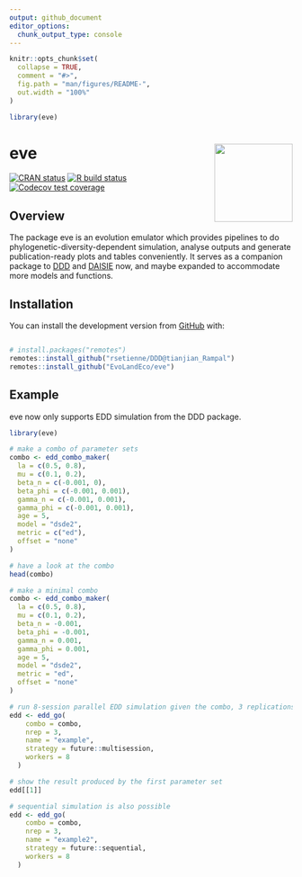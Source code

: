 ```yaml
---
output: github_document
editor_options: 
  chunk_output_type: console
---
```


<!-- README.md is generated from README.Rmd. Please edit that file -->

```r
knitr::opts_chunk$set(
  collapse = TRUE,
  comment = "#>",
  fig.path = "man/figures/README-",
  out.width = "100%"
)
```

```r
library(eve)
```

# eve <a href='https://github.com/EvoLandEco/eve/'><img src='man/eve-logos/eve-logos_transparent.png' align="right" height="139" /></a>

<!-- badges: start -->
[![CRAN status](https://www.r-pkg.org/badges/version/furrr)](https://cran.r-project.org/package=furrr)
[![R build status](https://github.com/DavisVaughan/furrr/workflows/R-CMD-check/badge.svg)](https://github.com/DavisVaughan/furrr/actions)
[![Codecov test coverage](https://codecov.io/gh/DavisVaughan/furrr/branch/master/graph/badge.svg)](https://codecov.io/gh/DavisVaughan/furrr?branch=master)
<!-- badges: end -->

## Overview

The package eve is an evolution emulator which provides pipelines to do phylogenetic-diversity-dependent simulation, analyse outputs and generate publication-ready plots and tables conveniently. It serves as a companion package to [DDD](https://github.com/rsetienne/DDD) and [DAISIE](https://github.com/rsetienne/DAISIE) now, and maybe expanded to accommodate more models and functions.

## Installation

You can install the development version from [GitHub](https://github.com/) with:

``` r

# install.packages("remotes")
remotes::install_github("rsetienne/DDD@tianjian_Rampal")
remotes::install_github("EvoLandEco/eve")
```

## Example

eve now only supports EDD simulation from the DDD package.

```r
library(eve)

# make a combo of parameter sets
combo <- edd_combo_maker(
  la = c(0.5, 0.8),
  mu = c(0.1, 0.2),
  beta_n = c(-0.001, 0),
  beta_phi = c(-0.001, 0.001),
  gamma_n = c(-0.001, 0.001),
  gamma_phi = c(-0.001, 0.001),
  age = 5,
  model = "dsde2",
  metric = c("ed"),
  offset = "none"
)

# have a look at the combo
head(combo)

# make a minimal combo
combo <- edd_combo_maker(
  la = c(0.5, 0.8),
  mu = c(0.1, 0.2),
  beta_n = -0.001,
  beta_phi = -0.001,
  gamma_n = 0.001,
  gamma_phi = 0.001,
  age = 5,
  model = "dsde2",
  metric = "ed",
  offset = "none"
)

# run 8-session parallel EDD simulation given the combo, 3 replications for each parameter set
edd <- edd_go(
    combo = combo,
    nrep = 3,
    name = "example",
    strategy = future::multisession,
    workers = 8
  )

# show the result produced by the first parameter set
edd[[1]]

# sequential simulation is also possible
edd <- edd_go(
    combo = combo,
    nrep = 3,
    name = "example2",
    strategy = future::sequential,
    workers = 8
  )
```
